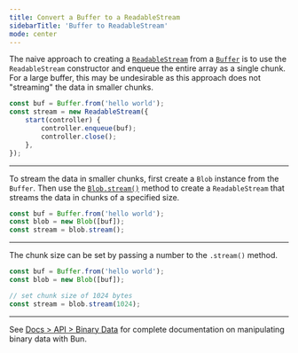 ```yaml
---
title: Convert a Buffer to a ReadableStream
sidebarTitle: 'Buffer to ReadableStream'
mode: center
---
```


The naive approach to creating a [`ReadableStream`](https://developer.mozilla.org/en-US/docs/Web/API/ReadableStream) from a [`Buffer`](https://nodejs.org/api/buffer.html) is to use the `ReadableStream` constructor and enqueue the entire array as a single chunk. For a large buffer, this may be undesirable as this approach does not "streaming" the data in smaller chunks.

```ts
const buf = Buffer.from('hello world');
const stream = new ReadableStream({
	start(controller) {
		controller.enqueue(buf);
		controller.close();
	},
});
```

---

To stream the data in smaller chunks, first create a `Blob` instance from the `Buffer`. Then use the [`Blob.stream()`](https://developer.mozilla.org/en-US/docs/Web/API/Blob/stream) method to create a `ReadableStream` that streams the data in chunks of a specified size.

```ts
const buf = Buffer.from('hello world');
const blob = new Blob([buf]);
const stream = blob.stream();
```

---

The chunk size can be set by passing a number to the `.stream()` method.

```ts
const buf = Buffer.from('hello world');
const blob = new Blob([buf]);

// set chunk size of 1024 bytes
const stream = blob.stream(1024);
```

---

See [Docs > API > Binary Data](https://bun.com/docs/api/binary-data#conversion) for complete documentation on manipulating binary data with Bun.
